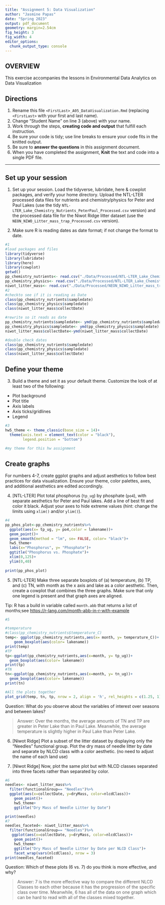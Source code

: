 ```yaml
---
title: "Assignment 5: Data Visualization"
author: "Jasmine Papas"
date: "Spring 2023"
output: pdf_document
geometry: margin=2.54cm
fig_height: 3
fig_width: 4
editor_options: 
  chunk_output_type: console
---
```


## OVERVIEW

This exercise accompanies the lessons in Environmental Data Analytics on Data Visualization 

## Directions
1.  Rename this file `<FirstLast>_A05_DataVisualization.Rmd` (replacing `<FirstLast>` with your first and last name).
2. Change "Student Name" on line 3 (above) with your name.
3. Work through the steps, **creating code and output** that fulfill each instruction.
4. Be sure your code is tidy; use line breaks to ensure your code fits in the knitted output.
5. Be sure to **answer the questions** in this assignment document.
6. When you have completed the assignment, **Knit** the text and code into a single PDF file.

---

## Set up your session 

1. Set up your session. Load the tidyverse, lubridate, here & cowplot packages, and verify your home directory. Upload the NTL-LTER processed data files for nutrients and chemistry/physics for Peter and Paul Lakes (use the tidy `NTL-LTER_Lake_Chemistry_Nutrients_PeterPaul_Processed.csv` version) and the processed data file for the Niwot Ridge litter dataset (use the `NEON_NIWO_Litter_mass_trap_Processed.csv` version). 

2. Make sure R is reading dates as date format; if not change the format to date.

```r
#1 
#load packages and files
library(tidyverse)
library(lubridate)
library(here)
library(cowplot)
getwd()
pp_chemistry_nutrients<- read.csv("./Data/Processed/NTL-LTER_Lake_Chemistry_Nutrients_PeterPaul_Processed.csv",stringsAsFactors = TRUE)
pp_chemistry_physics<- read.csv("./Data/Processed/NTL-LTER_Lake_ChemistryPhysics_PeterPaul_Processed.csv", stringsAsFactors = TRUE)
niwot_litter_mass<- read.csv("./Data/Processed/NEON_NIWO_Litter_mass_trap_Processed.csv",stringsAsFactors = TRUE)
#2 
#checkto see if it is reading as Date
class(pp_chemistry_nutrients$sampledate)
class(pp_chemistry_physics$sampledate)
class(niwot_litter_mass$collectDate)

#rewrite so it reads as date
pp_chemistry_nutrients$sampledate<- ymd(pp_chemistry_nutrients$sampledate)
pp_chemistry_physics$sampledate<- ymd(pp_chemistry_physics$sampledate)
niwot_litter_mass$collectDate<-ymd(niwot_litter_mass$collectDate)

#double check dates
class(pp_chemistry_nutrients$sampledate)
class(pp_chemistry_physics$sampledate)
class(niwot_litter_mass$collectDate)
```
## Define your theme
3. Build a theme and set it as your default theme. Customize the look of at least two of the following: 
 * Plot background
 * Plot title
 * Axis labels
 * Axis ticks/gridlines
 * Legend

```r
#3
hw5_theme <- theme_classic(base_size = 14)+
  theme(axis.text = element_text(color = "black"),
        legend.position = "bottom")
          
#my theme for this hw assignment
```

## Create graphs
For numbers 4-7, create ggplot graphs and adjust aesthetics to follow best practices for data visualization. Ensure your theme, color palettes, axes, and additional aesthetics are edited accordingly.

4. [NTL-LTER] Plot total phosphorus (`tp_ug`) by phosphate (`po4`), with separate aesthetics for Peter and Paul lakes. Add a line of best fit and color it black. Adjust your axes to hide extreme values (hint: change the limits using `xlim()` and/or `ylim()`).

```r
#4 
pp_phos_plot<-pp_chemistry_nutrients%>%
  ggplot(aes(x= tp_ug, y= po4,color = lakename))+
  geom_point()+
  geom_smooth(method = "lm", se= FALSE, color= "black")+
  hw5_theme+
  labs(x="Phosphorus", y= "Phosphate")+
  ggtitle("Phosphorus vs. Phosphate")+
  xlim(0,125)+
  ylim(0,40)
  
print(pp_phos_plot)

```


5. [NTL-LTER] Make three separate boxplots of (a) temperature, (b) TP, and (c) TN, with month as the x axis and lake as a color aesthetic. Then, create a cowplot that combines the three graphs. Make sure that only one legend is present and that graph axes are aligned. 

Tip: R has a build in variable called `month.abb` that returns a list of months;see <https://r-lang.com/month-abb-in-r-with-example>

```r
#5 

#temperature
#class(pp_chemistry_nutrients$temperature_C)
temp<- ggplot(pp_chemistry_nutrients,aes(x= month, y= temperature_C))+
    geom_boxplot(aes(color= lakename))
print(temp)
#TP
tp<-ggplot(pp_chemistry_nutrients,aes(x=month, y= tp_ug))+
  geom_boxplot(aes(color= lakename))
print(tp)
#TN
tn<-ggplot(pp_chemistry_nutrients,aes(x=month, y= tn_ug))+
  geom_boxplot(aes(color= lakename))
print(tn)

#All the plots together
plot_grid(temp, tn, tp, nrow = 2, align = 'h', rel_heights = c(1.25, 1))

```

Question: What do you observe about the variables of interest over seasons and between lakes? 

> Answer: Over the months, the average amounts of TN and TP are greater in Peter Lake than in Paul Lake. Meanwhile, the average temperature is slightly higher in Paul Lake than Peter Lake. 

6. [Niwot Ridge] Plot a subset of the litter dataset by displaying only the "Needles" functional group. Plot the dry mass of needle litter by date and separate by NLCD class with a color aesthetic. (no need to adjust the name of each land use)

7. [Niwot Ridge] Now, plot the same plot but with NLCD classes separated into three facets rather than separated by color. 

```r
#6
needles<- niwot_litter_mass%>%
  filter(functionalGroup== "Needles")%>%
  ggplot(aes(x=collectDate, y=dryMass, color=nlcdClass))+
    geom_point()+
    hw5_theme+
    ggtitle("Dry Mass of Needle Litter by Date")

print(needles)
#7
needles_faceted<- niwot_litter_mass%>%
  filter(functionalGroup== "Needles")%>%
   ggplot(aes(x=collectDate, y=dryMass, color=nlcdClass))+
    geom_point()+
    hw5_theme+
    ggtitle("Dry Mass of Needle Litter by Date per NLCD Class")+
    facet_wrap(vars(nlcdClass), nrow = 3)
print(needles_faceted)

```
Question: Which of these plots (6 vs. 7) do you think is more effective, and why? 

> Answer: 7 is the more effective way to compare the different NLCD Classes to each other because it has the progression of the specific class over time. Meanwhile, 6 has all of the data on one graph which can be hard to read with all of the classes mixed together. 